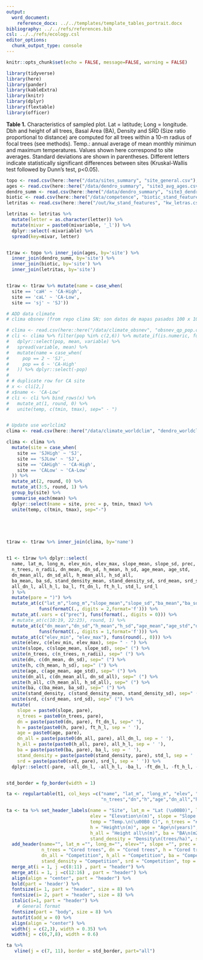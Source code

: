 ```yaml
---
output:
  word_document:
    reference_docx: ../../templates/template_tables_portrait.docx
bibliography: ../../refs/references.bib
csl: ../../refs/ecology.csl
editor_options: 
  chunk_output_type: console
---
```


```r
knitr::opts_chunk$set(echo = FALSE, message=FALSE, warning = FALSE)
```

```r
library(tidyverse)
library(here)
library(pander)
library(kableExtra)
library(knitr)
library(dplyr)
library(flextable)
library(officer)
```


**Table 1.** Characteristics of sampled plot. Lat = latitude; Long = longitude. Dbh and height of all trees, Basal Area (BA), Density and SRD (Size ratio proportional to distance) are computed for all trees within a 10-m radius of focal trees (see methods). Temp.: annual average of mean monthly minimun and maximum temperatures. Values shown here correspond to site averages. Standard deviations are shown in parentheses. Different letters indicate statistically significant differences between sites (Kruskal-Wallis test followed by Dunn’s test, p<0.05). 



```r
topo <- read.csv(here::here("/data/sites_summary", "site_general.csv"), header = TRUE)
ages <- read.csv(here::here("/data/dendro_summary", "site3_avg_ages.csv"), header = TRUE)
dendro_summ <- read.csv(here::here("/data/dendro_summary", "site3_dendro_summary.csv"), header = TRUE)
biotic <- read.csv(here::here("/data/competence", "biotic_stand_features.csv"), header = TRUE)
letritas <- read.csv(here::here("/out/kw_stand_features", "kw_letras.csv"), header = TRUE)

letritas <- letritas %>% 
  mutate(letter = as.character(letter)) %>% 
  mutate(mivar = paste0(mivariable, '_l')) %>%
  dplyr::select(-mivariable) %>% 
  spread(key=mivar, letter)


t1raw <- topo %>% inner_join(ages, by='site') %>% 
  inner_join(dendro_summ, by='site') %>% 
  inner_join(biotic, by='site') %>% 
  inner_join(letritas, by='site')


t1raw <- t1raw %>% mutate(name = case_when(
  site == 'caH' ~ 'CA-High', 
  site == 'caL' ~ 'CA-Low',
  site == 'sj' ~ 'SJ')) 

# ADD data climate
# clima obsnev (from repo clima SN; son datos de mapas pasados 100 x 100 1960 - 2010)

# clima <- read.csv(here::here("/data/climate_obsnev", "obsnev_qp_pop.csv"), header = TRUE)
# cli <- clima %>% filter(pop %in% c(2,6)) %>% mutate_if(is.numeric, funs(round(., 1))) %>% 
#   dplyr::select(pop, mean, variable) %>% 
#   spread(variable, mean) %>% 
#   mutate(name = case_when(
#     pop == 2 ~ 'SJ',
#     pop == 6 ~ 'CA-High'
#   )) %>% dplyr::select(-pop) 
# 
# # duplicate row for CA site
# x <- cli[2,] 
# x$name <- 'CA-Low'
# cli <- cli %>% bind_rows(x) %>% 
#   mutate_at(1, round, 0) %>% 
#   unite(temp, c(tmin, tmax), sep=" - ") 


# Update use worlclim2 
clima <- read.csv(here::here("/data/climate_worldclim", "dendro_worldclim.csv"), header = TRUE)

clima <- clima %>% 
  mutate(site = case_when(
    site == 'SJHigh' ~ 'SJ', 
    site == 'SJLow' ~ 'SJ',  
    site == 'CAHigh' ~ 'CA-High',
    site == 'CALow' ~ 'CA-Low'
  )) %>% 
  mutate_at(2, round, 0) %>% 
  mutate_at(3:5, round, 1) %>% 
  group_by(site) %>% 
  summarise_each(mean) %>% 
  dplyr::select(name = site, prec = p, tmin, tmax) %>% 
  unite(temp, c(tmin, tmax), sep="-")




        
t1raw <- t1raw %>% inner_join(clima, by='name') 


t1 <- t1raw %>% dplyr::select(
  name, lat_m, long_m, elev_min, elev_max, slope_mean, slope_sd, prec, temp, 
  n_trees, n_radii, dn_mean, dn_sd, h_mean, h_sd, age_mean, age_std, 
  dn_mean_all, dn_sd_all, h_mean_all, h_sd_all,
  ba_mean, ba_sd, stand_density_mean, stand_density_sd, srd_mean, srd_sd,
  all_dn_l, all_h_l, ba_l, ft_dn_l, ft_h_l, std_l, srd_l
  ) %>% 
  mutate(pare = ")") %>% 
  mutate_at(c("lat_m","long_m","slope_mean","slope_sd","ba_mean","ba_sd","srd_mean","srd_sd"), 
            funs(formatC(., digits = 2,format='f'))) %>%  
  mutate_at(.vars = c("prec"), funs(format(., digits = 0))) %>% 
  # mutate_at(c(10:19, 22:23), round, 1) %>% 
  mutate_at(c("dn_mean","dn_sd","h_mean","h_sd","age_mean","age_std","dn_mean_all","dn_sd_all","h_mean_all","h_sd_all","stand_density_mean","stand_density_sd"),
            funs(formatC(., digits = 1,format='f'))) %>%
  mutate_at(c("elev_min", "elev_max"), funs(round(., 0))) %>% 
  unite(elev, c(elev_min, elev_max), sep= " - ") %>% 
  unite(slope, c(slope_mean, slope_sd), sep=" (") %>% 
  unite(n_trees, c(n_trees, n_radii), sep=" (") %>% 
  unite(dn, c(dn_mean, dn_sd), sep=" (") %>% 
  unite(h, c(h_mean, h_sd), sep=" (") %>% 
  unite(age, c(age_mean, age_std), sep=" (") %>% 
  unite(dn_all, c(dn_mean_all, dn_sd_all), sep=" (") %>% 
  unite(h_all, c(h_mean_all, h_sd_all), sep=" (") %>% 
  unite(ba, c(ba_mean, ba_sd), sep=" (") %>% 
  unite(stand_density, c(stand_density_mean, stand_density_sd), sep=" (") %>% 
  unite(srd, c(srd_mean, srd_sd), sep=" (") %>% 
  mutate(
    slope = paste0(slope, pare),
    n_trees = paste0(n_trees, pare),
    dn = paste(paste0(dn, pare), ft_dn_l, sep=" "),
    h = paste(paste0(h, pare), ft_h_l, sep = ' '),
    age = paste0(age, pare),
    dn_all = paste(paste0(dn_all, pare), all_dn_l, sep = ' '),
    h_all = paste(paste0(h_all, pare), all_h_l, sep = ' '),
    ba = paste(paste0(ba, pare), ba_l, sep = ' '),
    stand_density = paste(paste0(stand_density, pare), std_l, sep = ' '),
    srd = paste(paste0(srd, pare), srd_l, sep = ' ')) %>%
  dplyr::select(-pare, -all_dn_l, -all_h_l, -ba_l, -ft_dn_l, -ft_h_l, -std_l, -srd_l) 


std_border = fp_border(width = 1)

ta <- regulartable(t1, col_keys =c("name", "lat_m", "long_m", "elev", "slope", "prec", "temp",
                                   "n_trees","dn","h","age","dn_all","h_all","ba","stand_density","srd"))

ta <- ta %>% set_header_labels(name = "Site", lat_m = "Lat (\u00B0)", long_m = "Long (\u00B0)", 
                               elev = "Elevation\n(m)", slope = "Slope (\u00B0)",  prec = "Prec.\n(mm)",
                               temp = "Temp.\n(\u00B0 C)", n_trees = "# trees\n(# cores)", dn = "Dbh (cm)",
                               h = "Height\n(m)", age = "Age\n(years)", dn_all = "Dbh all\n(cm)", 
                               h_all = "Height all\n(m)", ba = "BA\n(m2/ha)", 
                               stand_density = "Density\n(trees/ha)", srd = "SRD") %>% 
  add_header(name="", lat_m ="", long_m="", elev="", slope ="", prec = "", temp = "",
             n_trees = "Cored trees", dn = "Cored trees", h = "Cored trees", age = "Cored trees", 
             dn_all = "Competition", h_all = "Competition", ba = "Competition", 
             stand_density = "Competition", srd = "Competition", top = TRUE) %>% 
  merge_at(i = 1, j =c(8:11) , part = "header") %>% 
  merge_at(i = 1, j =c(12:16) , part = "header") %>% 
  align(align = "center", part = "header") %>% 
  bold(part = 'header') %>% 
  fontsize(i= 1, part = "header", size = 8) %>% 
  fontsize(i= 2, part = "header", size = 8) %>% 
  italic(i=1, part = "header") %>% 
    # General format 
  fontsize(part = "body", size = 8) %>% 
  autofit(add_w = 0) %>% 
  align(align = "center") %>% 
  width(j = c(2,3), width = 0.35) %>% 
  width(j = c(6,7,8), width = 0.6)

ta %>% 
   vline(j = c(7, 11), border = std_border, part="all") 

```